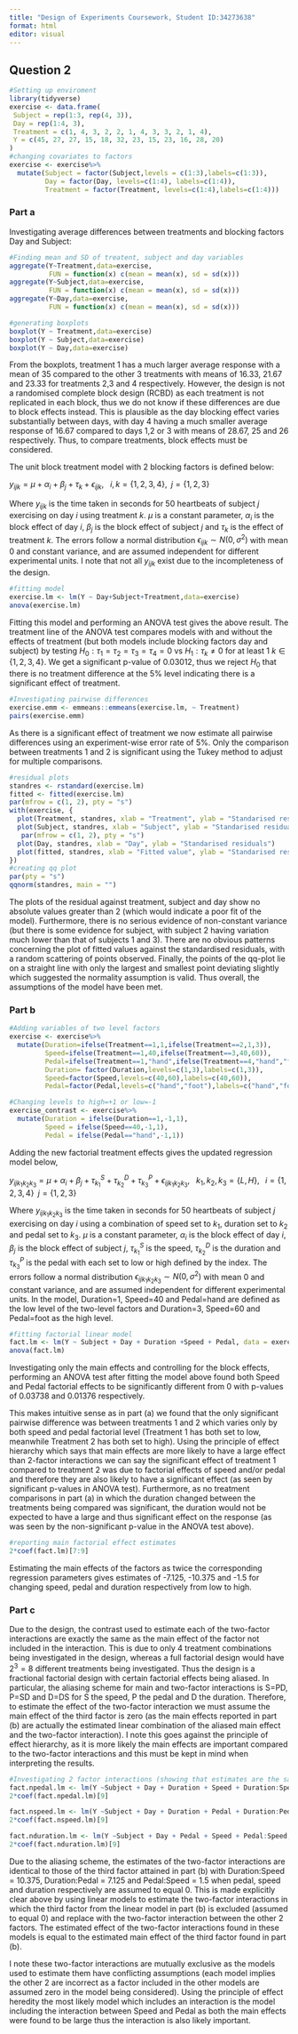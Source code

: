 ```yaml
---
title: "Design of Experiments Coursework, Student ID:34273638"
format: html
editor: visual
---
```


## Question 2

```r
#Setting up enviroment
library(tidyverse)
exercise <- data.frame(
 Subject = rep(1:3, rep(4, 3)),
 Day = rep(1:4, 3),
 Treatment = c(1, 4, 3, 2, 2, 1, 4, 3, 3, 2, 1, 4),
 Y = c(45, 27, 27, 15, 18, 32, 23, 15, 23, 16, 28, 20)
)
#changing covariates to factors 
exercise <- exercise%>%
  mutate(Subject = factor(Subject,levels = c(1:3),labels=c(1:3)),
         Day = factor(Day, levels=c(1:4), labels=c(1:4)),
         Treatment = factor(Treatment, levels=c(1:4),labels=c(1:4)))
```

### Part a

Investigating average differences between treatments and blocking factors Day and Subject:

```r
#Finding mean and SD of treatent, subject and day variables
aggregate(Y~Treatment,data=exercise,
          FUN = function(x) c(mean = mean(x), sd = sd(x)))
aggregate(Y~Subject,data=exercise,
          FUN = function(x) c(mean = mean(x), sd = sd(x)))
aggregate(Y~Day,data=exercise,
          FUN = function(x) c(mean = mean(x), sd = sd(x)))

#generating boxplots
boxplot(Y ~ Treatment,data=exercise)
boxplot(Y ~ Subject,data=exercise)
boxplot(Y ~ Day,data=exercise)
```

From the boxplots, treatment 1 has a much larger average response with a mean of 35 compared to the other 3 treatments with means of 16.33, 21.67 and 23.33 for treatments 2,3 and 4 respectively. However, the design is not a randomised complete block design (RCBD) as each treatment is not replicated in each block, thus we do not know if these differences are due to block effects instead. This is plausible as the day blocking effect varies substantially between days, with day 4 having a much smaller average response of 16.67 compared to days 1,2 or 3 with means of 28.67, 25 and 26 respectively. Thus, to compare treatments, block effects must be considered.

The unit block treatment model with 2 blocking factors is defined below:

$y_{ijk} = \mu + \alpha_{i} + \beta_{j} + \tau_{k} + \epsilon_{ijk}, \; \: \: i,k=\{1,2,3,4\}, \; \; j=\{1,2,3\}$

Where $y_{ijk}$ is the time taken in seconds for 50 heartbeats of subject $j$ exercising on day $i$ using treatment $k$. $\mu$ is a constant parameter, $\alpha_{i}$ is the block effect of day $i$, $\beta_{j}$ is the block effect of subject $j$ and $\tau_{k}$ is the effect of treatment $k$. The errors follow a normal distribution $\epsilon_{ijk} \sim N(0,\sigma^{2})$ with mean 0 and constant variance, and are assumed independent for different experimental units. I note that not all $y_{ijk}$ exist due to the incompleteness of the design.

```r
#fitting model
exercise.lm <- lm(Y ~ Day+Subject+Treatment,data=exercise)
anova(exercise.lm)
```

Fitting this model and performing an ANOVA test gives the above result. The treatment line of the ANOVA test compares models with and without the effects of treatment (but both models include blocking factors day and subject) by testing $H_{0}: \tau_{1}=\tau_{2}=\tau_{3}=\tau_{4}=0$ vs $H_{1}:\tau_{k} \ne 0$ for at least 1 $k \in \{1,2,3,4\}$. We get a significant p-value of 0.03012, thus we reject $H_{0}$ that there is no treatment difference at the 5% level indicating there is a significant effect of treatment.

```r
#Investigating pairwise differences
exercise.emm <- emmeans::emmeans(exercise.lm, ~ Treatment)
pairs(exercise.emm)
```

As there is a significant effect of treatment we now estimate all pairwise differences using an experiment-wise error rate of 5%. Only the comparison between treatments 1 and 2 is significant using the Tukey method to adjust for multiple comparisons.

```r
#residual plots
standres <- rstandard(exercise.lm)
fitted <- fitted(exercise.lm)
par(mfrow = c(1, 2), pty = "s")
with(exercise, {
  plot(Treatment, standres, xlab = "Treatment", ylab = "Standarised residuals")
  plot(Subject, standres, xlab = "Subject", ylab = "Standarised residuals")
   par(mfrow = c(1, 2), pty = "s") 
  plot(Day, standres, xlab = "Day", ylab = "Standarised residuals")
  plot(fitted, standres, xlab = "Fitted value", ylab = "Standarised residuals")
})
#creating qq plot
par(pty = "s")
qqnorm(standres, main = "")

```

The plots of the residual against treatment, subject and day show no absolute values greater than 2 (which would indicate a poor fit of the model). Furthermore, there is no serious evidence of non-constant variance (but there is some evidence for subject, with subject 2 having variation much lower than that of subjects 1 and 3). There are no obvious patterns concerning the plot of fitted values against the standardised residuals, with a random scattering of points observed. Finally, the points of the qq-plot lie on a straight line with only the largest and smallest point deviating slightly which suggested the normality assumption is valid. Thus overall, the assumptions of the model have been met.

### Part b

```r
#Adding variables of two level factors
exercise <- exercise%>%
  mutate(Duration=ifelse(Treatment==1,1,ifelse(Treatment==2,1,3)),
         Speed=ifelse(Treatment==1,40,ifelse(Treatment==3,40,60)),
         Pedal=ifelse(Treatment==1,"hand",ifelse(Treatment==4,"hand","foot")),
         Duration= factor(Duration,levels=c(1,3),labels=c(1,3)),
         Speed=factor(Speed,levels=c(40,60),labels=c(40,60)),
         Pedal=factor(Pedal,levels=c("hand","foot"),labels=c("hand","foot")))

#Changing levels to high=+1 or low=-1
exercise_contrast <- exercise%>%
  mutate(Duration = ifelse(Duration==1,-1,1),
         Speed = ifelse(Speed==40,-1,1),
         Pedal = ifelse(Pedal=="hand",-1,1))
```

Adding the new factorial treatment effects gives the updated regression model below,

$y_{ijk_{1}k_{2}k_{3}} = \mu + \alpha_{i} + \beta_{j} + \tau_{k_{1}}^{S} + \tau_{k_{2}}^{D} + \tau_{k_{3}}^{P} + \epsilon_{ijk_{1}k_{2}k_{3}}, \; \: \: k_{1},k_{2},k_{3}=\{L,H\}, \;\;\; i = \{1,2,3,4\} \; \; j=\{1,2,3\}$

Where $y_{ijk_{1}k_{2}k_{3}}$ is the time taken in seconds for 50 heartbeats of subject $j$ exercising on day $i$ using a combination of speed set to $k_{1}$, duration set to $k_{2}$ and pedal set to $k_{3}$. $\mu$ is a constant parameter, $\alpha_{i}$ is the block effect of day $i$, $\beta_{j}$ is the block effect of subject $j$, $\tau^{S}_{k_{1}}$ is the speed, $\tau^{D}_{k_{2}}$ is the duration and $\tau^{P}_{k_{3}}$ is the pedal with each set to low or high defined by the index. The errors follow a normal distribution $\epsilon_{ijk_{1}k_{2}k_{3}} \sim N(0,\sigma^{2})$ with mean 0 and constant variance, and are assumed independent for different experimental units. In the model, Duration=1, Speed=40 and Pedal=hand are defined as the low level of the two-level factors and Duration=3, Speed=60 and Pedal=foot as the high level.

```r
#fitting factorial linear model
fact.lm <- lm(Y ~ Subject + Day + Duration +Speed + Pedal, data = exercise_contrast)
anova(fact.lm)
```

Investigating only the main effects and controlling for the block effects, performing an ANOVA test after fitting the model above found both Speed and Pedal factorial effects to be significantly different from 0 with p-values of 0.03738 and 0.01376 respectively.

This makes intuitive sense as in part (a) we found that the only significant pairwise difference was between treatments 1 and 2 which varies only by both speed and pedal factorial level (Treatment 1 has both set to low, meanwhile Treatment 2 has both set to high). Using the principle of effect hierarchy which says that main effects are more likely to have a large effect than 2-factor interactions we can say the significant effect of treatment 1 compared to treatment 2 was due to factorial effects of speed and/or pedal and therefore they are also likely to have a significant effect (as seen by significant p-values in ANOVA test). Furthermore, as no treatment comparisons in part (a) in which the duration changed between the treatments being compared was significant, the duration would not be expected to have a large and thus significant effect on the response (as was seen by the non-significant p-value in the ANOVA test above).

```r
#reporting main factorial effect estimates
2*coef(fact.lm)[7:9]
```

Estimating the main effects of the factors as twice the corresponding regression parameters gives estimates of -7.125, -10.375 and -1.5 for changing speed, pedal and duration respectively from low to high.

### Part c

Due to the design, the contrast used to estimate each of the two-factor interactions are exactly the same as the main effect of the factor not included in the interaction. This is due to only 4 treatment combinations being investigated in the design, whereas a full factorial design would have $2^{3}=8$ different treatments being investigated. Thus the design is a fractional factorial design with certain factorial effects being aliased. In particular, the aliasing scheme for main and two-factor interactions is S=PD, P=SD and D=DS for S the speed, P the pedal and D the duration. Therefore, to estimate the effect of the two-factor interaction we must assume the main effect of the third factor is zero (as the main effects reported in part (b) are actually the estimated linear combination of the aliased main effect and the two-factor interaction). I note this goes against the principle of effect hierarchy, as it is more likely the main effects are important compared to the two-factor interactions and this must be kept in mind when interpreting the results.

```r
#Investigating 2 factor interactions (showing that estimates are the same as those attainted in part(b) for the third factor)
fact.npedal.lm <- lm(Y ~Subject + Day + Duration + Speed + Duration:Speed, data = exercise_contrast)
2*coef(fact.npedal.lm)[9]

fact.nspeed.lm <- lm(Y ~Subject + Day + Duration + Pedal + Duration:Pedal, data = exercise_contrast)
2*coef(fact.nspeed.lm)[9]

fact.nduration.lm <- lm(Y ~Subject + Day + Pedal + Speed + Pedal:Speed, data = exercise_contrast)
2*coef(fact.nduration.lm)[9]
```

Due to the aliasing scheme, the estimates of the two-factor interactions are identical to those of the third factor attained in part (b) with Duration:Speed = 10.375, Duration:Pedal = 7.125 and Pedal:Speed = 1.5 when pedal, speed and duration respectively are assumed to equal 0. This is made explicitly clear above by using linear models to estimate the two-factor interactions in which the third factor from the linear model in part (b) is excluded (assumed to equal 0) and replace with the two-factor interaction between the other 2 factors. The estimated effect of the two-factor interactions found in these models is equal to the estimated main effect of the third factor found in part (b).

I note these two-factor interactions are mutually exclusive as the models used to estimate them have conflicting assumptions (each model implies the other 2 are incorrect as a factor included in the other models are assumed zero in the model being considered). Using the principle of effect heredity the most likely model which includes an interaction is the model including the interaction between Speed and Pedal as both the main effects were found to be large thus the interaction is also likely important.
